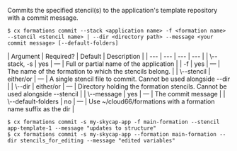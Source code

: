 Commits the specified stencil(s) to the application's template repository with a commit message.

<Tabs >
<Tab label="Usage">

```shell
$ cx formations commit --stack <application name> -f <formation name> --stencil <stencil name> | --dir <directory path> --message <your commit message> [--default-folders]
```
</Tab>
    
<Tab label="arguments">
| Argument | Required? | Default | Description |
|  ---  |  ---  |  ---  |  ---  |
| \--stack, -s <application name> | yes | — | Full or partial name of the application |
| -f <formation name> | yes | — | The name of the formation to which the stencils belong. |
| \--stencil <stencil name> | either/or | — | A single stencil file to commit. Cannot be used alongside --dir |
| \--dir <directory path> | either/or | — | Directory holding the formation stencils. Cannot be used alongside --stencil |
| \--message <your commit message> | yes | — | The commit message |
| \--default-folders | no | — | Use ~/cloud66/formations with a formation name suffix as the dir |
</Tab>
<Tab label="examples">

```shell
$ cx formations commit -s my-skycap-app -f main-formation --stencil app-template-1 --message "updates to structure"
$ cx formations commit -s my-skycap-app --formation main-formation --dir stencils_for_editing --message "edited variables"
```

</Tab>
</Tabs>